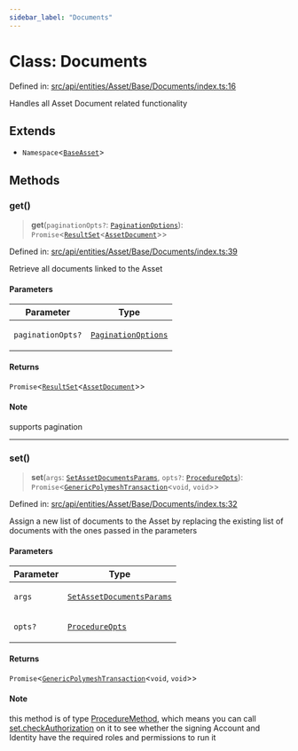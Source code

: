 ```yaml
---
sidebar_label: "Documents"
---
```


# Class: Documents

Defined in: [src/api/entities/Asset/Base/Documents/index.ts:16](https://github.com/PolymeshAssociation/polymesh-sdk/blob/bee6a2fe7a8ce5db42a6982e793782182cde2153/src/api/entities/Asset/Base/Documents/index.ts#L16)

Handles all Asset Document related functionality

## Extends

- `Namespace`\<[`BaseAsset`](../../BaseAsset/classes/BaseAsset.mdx)\>

## Methods

### get()

> **get**(`paginationOpts?`: [`PaginationOptions`](../../../../types/interfaces/PaginationOptions.mdx)): `Promise`\<[`ResultSet`](../../../../types/interfaces/ResultSet.mdx)\<[`AssetDocument`](../../../types/interfaces/AssetDocument.mdx)\>\>

Defined in: [src/api/entities/Asset/Base/Documents/index.ts:39](https://github.com/PolymeshAssociation/polymesh-sdk/blob/bee6a2fe7a8ce5db42a6982e793782182cde2153/src/api/entities/Asset/Base/Documents/index.ts#L39)

Retrieve all documents linked to the Asset

#### Parameters

<table>
<thead>
<tr>
<th>Parameter</th>
<th>Type</th>
</tr>
</thead>
<tbody>
<tr>
<td>

`paginationOpts?`

</td>
<td>

[`PaginationOptions`](../../../../types/interfaces/PaginationOptions.mdx)

</td>
</tr>
</tbody>
</table>

#### Returns

`Promise`\<[`ResultSet`](../../../../types/interfaces/ResultSet.mdx)\<[`AssetDocument`](../../../types/interfaces/AssetDocument.mdx)\>\>

#### Note

supports pagination

***

### set()

> **set**(`args`: [`SetAssetDocumentsParams`](../../../../../procedures/types/interfaces/SetAssetDocumentsParams.mdx), `opts?`: [`ProcedureOpts`](../../../../../procedures/types/interfaces/ProcedureOpts.mdx)): `Promise`\<[`GenericPolymeshTransaction`](../../../../../procedures/types/type-aliases/GenericPolymeshTransaction.mdx)\<`void`, `void`\>\>

Defined in: [src/api/entities/Asset/Base/Documents/index.ts:32](https://github.com/PolymeshAssociation/polymesh-sdk/blob/bee6a2fe7a8ce5db42a6982e793782182cde2153/src/api/entities/Asset/Base/Documents/index.ts#L32)

Assign a new list of documents to the Asset by replacing the existing list of documents with the ones passed in the parameters

#### Parameters

<table>
<thead>
<tr>
<th>Parameter</th>
<th>Type</th>
</tr>
</thead>
<tbody>
<tr>
<td>

`args`

</td>
<td>

[`SetAssetDocumentsParams`](../../../../../procedures/types/interfaces/SetAssetDocumentsParams.mdx)

</td>
</tr>
<tr>
<td>

`opts?`

</td>
<td>

[`ProcedureOpts`](../../../../../procedures/types/interfaces/ProcedureOpts.mdx)

</td>
</tr>
</tbody>
</table>

#### Returns

`Promise`\<[`GenericPolymeshTransaction`](../../../../../procedures/types/type-aliases/GenericPolymeshTransaction.mdx)\<`void`, `void`\>\>

#### Note

this method is of type [ProcedureMethod](../../../../../procedures/types/interfaces/ProcedureMethod.mdx), which means you can call [set.checkAuthorization](../../../../../procedures/types/interfaces/ProcedureMethod.mdx#checkauthorization) on it to see whether the signing Account and Identity have the required roles and permissions to run it

